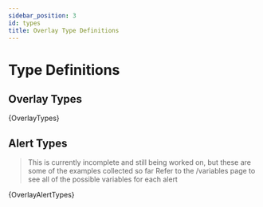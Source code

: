 ```yaml
---
sidebar_position: 3
id: types
title: Overlay Type Definitions
---
```



# Type Definitions

## Overlay Types

<CodeBlock language="typescript" title="custom-overlays.d.ts">
	{OverlayTypes}
</CodeBlock>

## Alert Types

> This is currently incomplete and still being worked on, but these are some of the examples collected so far
> Refer to the /variables page to see all of the possible variables for each alert

<CodeBlock language="typescript" title="custom-overlays-alerts.d.ts">
	{OverlayAlertTypes}
</CodeBlock>
